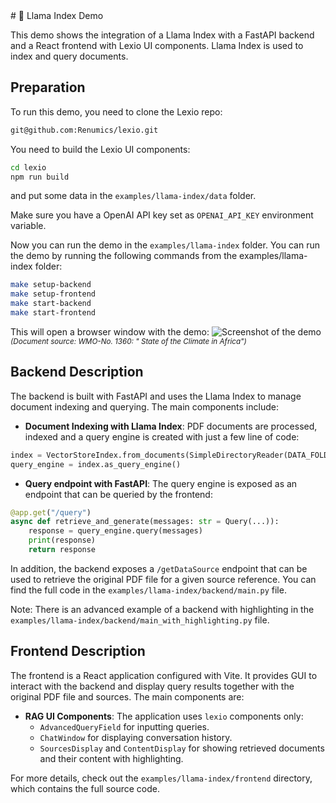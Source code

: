 
<Meta title="Gallery/Base: Llama-Index" />
# 🚀 Llama Index Demo

This demo shows the integration of a Llama Index with a FastAPI backend and a React frontend with Lexio UI components.  Llama Index is used to index and query documents.


## Preparation
To run this demo, you need to clone the Lexio repo:
```bash
git@github.com:Renumics/lexio.git
```

You need to build the Lexio UI components:
```bash
cd lexio
npm run build
```
and put some data in the `examples/llama-index/data` folder.

Make sure you have a OpenAI API key set as `OPENAI_API_KEY` environment variable.

Now you can run the demo in the `examples/llama-index` folder. You can run the demo by running the following commands from the examples/llama-index folder:
```bash
make setup-backend
make setup-frontend
make start-backend
make start-frontend
```
This will open a browser window with the demo:
<img src={Shot} alt="Screenshot of the demo" />
<small><i>(Document source: WMO-No. 1360: " State of the Climate in Africa")</i></small>


## Backend Description

The backend is built with FastAPI and uses the Llama Index to manage document indexing and querying. The main components include:

- **Document Indexing with Llama Index**: PDF documents are processed, indexed and a query engine is created with just a few line of code:
```python
index = VectorStoreIndex.from_documents(SimpleDirectoryReader(DATA_FOLDER).load_data())
query_engine = index.as_query_engine()
```

- **Query endpoint with FastAPI**: The query engine is exposed as an endpoint that can be queried by the frontend:
```python
@app.get("/query")
async def retrieve_and_generate(messages: str = Query(...)):
    response = query_engine.query(messages)
    print(response)
    return response
```

In addition, the backend exposes a `/getDataSource` endpoint that can be used to retrieve the original PDF file for a given source reference. You can find the full code in the `examples/llama-index/backend/main.py` file.

Note: There is an advanced example of a backend with highlighting in the `examples/llama-index/backend/main_with_highlighting.py` file.

## Frontend Description

The frontend is a React application configured with Vite. It provides GUI to interact with the backend and display query results together with the original PDF file and sources. The main components are:


- **RAG UI Components**: The application uses `lexio` components only:
  -  `AdvancedQueryField` for inputting queries.
  - `ChatWindow` for displaying conversation history.
  - `SourcesDisplay` and `ContentDisplay` for showing retrieved documents and their content with highlighting.


For more details, check out the `examples/llama-index/frontend` directory, which contains the full source code.


